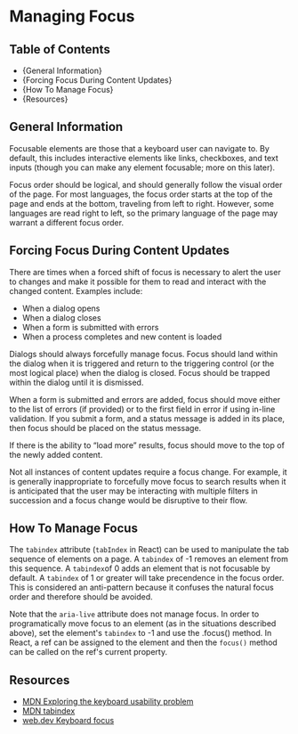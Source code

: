 

<Meta title="Accessibility Guide/Managing Focus" />

# Managing Focus

## Table of Contents

- {<Link href="#general-information" target="_self">General Information</Link>}
- {<Link href="#forcing-focus-during-content-updates" target="_self">Forcing Focus During Content Updates</Link>}
- {<Link href="#how-to-manage-focus" target="_self">How To Manage Focus</Link>}
- {<Link href="#resources" target="_self">Resources</Link>}

## General Information

Focusable elements are those that a keyboard user can navigate to. By default, this
includes interactive elements like links, checkboxes, and text inputs (though you
can make any element focusable; more on this later).

Focus order should be logical, and should generally follow the visual order of the page.
For most languages, the focus order starts at the top of the page and ends at the bottom,
traveling from left to right. However, some languages are read right to left, so the
primary language of the page may warrant a different focus order.

## Forcing Focus During Content Updates

There are times when a forced shift of focus is necessary to alert the user to changes and
make it possible for them to read and interact with the changed content. Examples include:

- When a dialog opens
- When a dialog closes
- When a form is submitted with errors
- When a process completes and new content is loaded

Dialogs should always forcefully manage focus. Focus should land within the dialog when
it is triggered and return to the triggering control (or the most logical place) when
the dialog is closed. Focus should be trapped within the dialog until it is dismissed.

When a form is submitted and errors are added, focus should move either to the list
of errors (if provided) or to the first field in error if using in-line validation.
If you submit a form, and a status message is added in its place, then focus should be
placed on the status message.

If there is the ability to “load more” results, focus should move to the top of the
newly added content.

Not all instances of content updates require a focus change. For example, it is
generally inappropriate to forcefully move focus to search results when it is
anticipated that the user may be interacting with multiple filters in succession and
a focus change would be disruptive to their flow.

## How To Manage Focus

The `tabindex` attribute (`tabIndex` in React) can be used to manipulate the tab sequence of
elements on a page. A `tabindex` of -1 removes an element from this sequence. A `tabindex`of
0 adds an element that is not focusable by default. A `tabindex` of 1 or greater will take
precendence in the focus order. This is considered an anti-pattern because it confuses the
natural focus order and therefore should be avoided.

Note that the `aria-live` attribute does not manage focus. In order to programatically move
focus to an element (as in the situations described above), set the element's `tabindex` to
-1 and use the .focus() method. In React, a ref can be assigned to the element and then the
`focus()` method can be called on the ref's current property.

## Resources

- [MDN Exploring the keyboard usability problem](https://developer.mozilla.org/en-US/docs/Learn/Tools_and_testing/Client-side_JavaScript_frameworks/React_accessibility#exploring_the_keyboard_usability_problem)
- [MDN tabindex](https://developer.mozilla.org/en-US/docs/Web/HTML/Global_attributes/tabindex)
- [web.dev Keyboard focus](https://web.dev/learn/accessibility/focus/#:~:text=Naturally%20focusable%20HTML%20elements%20include,overrides%20the%20natural%20focus%20semantics.)
